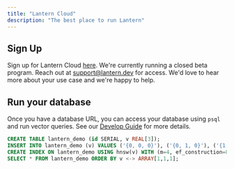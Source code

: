 ```yaml
---
title: "Lantern Cloud"
description: "The best place to run Lantern"
---
```


## Sign Up

Sign up for Lantern Cloud [here](https://lantern.dev). We're currently running a closed beta program. Reach out at [support@lantern.dev](mailto:support@lantern.dev) for access. We'd love to hear more about your use case and we're happy to help.

## Run your database

Once you have a database URL, you can access your database using `psql` and run vector queries. See our [Develop Guide](/develop/overview) for more details.

```sql
CREATE TABLE lantern_demo (id SERIAL, v REAL[3]);
INSERT INTO lantern_demo (v) VALUES ('{0, 0, 0}'), ('{0, 1, 0}'), ('{1, 0, 0}');
CREATE INDEX ON lantern_demo USING hnsw(v) WITH (m=4, ef_construction=8);
SELECT * FROM lantern_demo ORDER BY v <-> ARRAY[1,1,1];
```

